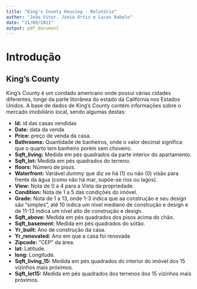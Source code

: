 ```yaml
---
title: "King's County Housing - Relatório"
author: "João Vitor, Júnia Ortiz e Lucas Rabelo"
date: "21/09/2021"
output: pdf_document
---
```


# Introdução

## King's County

  King's County é um condado americano onde possui várias cidades diferentes, longe da parte litorânea do estado da Califórnia nos Estados Unidos. A base de dados de King's County contém informações sobre o mercado imobiliário local, sendo algumas destas:
  
  - **Id:** id das casas vendidas
  - **Date:** data da venda
  - **Price:** preço de venda da casa.
  - **Bathrooms:** Quantidade de banheiros, onde o valor decimal significa que o quarto tem banheiro porém sem choveiro.
  - **Sqft_living:** Medida em pés quadrados da parte interior do apartamento.
  - **Sqft_lot:** Medida em pés quadrados do terreno.
  - **floors:** Número de pisos.
  - **Waterfront:** Variável *dummy* que diz se há (1) ou não (0) visão para frente da água (como não há mar, supõe-se rios ou lagos).
  - **View:** Nota de 0 a 4 para a Vista da propriedade.
  - **Condition:** Nota de 1 a 5 das condições do imóvel.
  - **Grade:** Nota de 1 a 13, onde 1-3 indica que aa construção e seu design são "simples", até 10 indica um nível mediano de construção e design e de 11-13 indica um nível alto de construção e design.
  - **Sqft_above:** Medida em pés quadrados dos pisos acima do chão.
  - **Sqft_basement:** Medida em pés quadrados do sótão.  
  - **Yr_built:** Ano de construção da casa.
  - **Yr_renovated:** Ano em que a casa foi renovada
  - **Zipcode:** "CEP" da área.
  - **lat:** Latitude.
  - **long:** Longitude.
  - **Sqft_living_15:** Medida em pés quadrados do interior do imóvel dos 15 vizinhos mais próximos.
  - **Sqft_lot15:** Medida em pés quadrados dos terrenos dos 15 vizinhos mais próximos.
